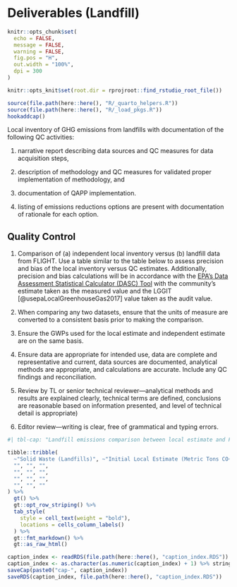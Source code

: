 # Deliverables (Landfill)
```r
knitr::opts_chunk$set(
  echo = FALSE,
  message = FALSE,
  warning = FALSE,
  fig.pos = "H",
  out.width = "100%",
  dpi = 300
)

knitr::opts_knit$set(root.dir = rprojroot::find_rstudio_root_file())
```
```r
source(file.path(here::here(), "R/_quarto_helpers.R"))
source(file.path(here::here(), "R/_load_pkgs.R"))
hookaddcap()
```

Local inventory of GHG emissions from landfills with documentation of the following QC activities: 

(1) narrative report describing data sources and QC measures for data acquisition steps, 

(2) description of methodology and QC measures for validated proper implementation of methodology, and

(3) documentation of QAPP implementation.

(4) listing of emissions reductions options are present with documentation of rationale for each option.


## Quality Control {#sec-waste-qc-procedure}


1.	Comparison of (a) independent local inventory versus (b) landfill data from FLIGHT. Use a table similar to the table below to assess precision and bias of the local inventory versus QC estimates. Additionally, precision and bias calculations will be in accordance with the [EPA’s Data Assessment Statistical Calculator (DASC) Tool](https://www.epa.gov/sites/default/files/2020-10/dasc_11_3_17.xls) with the community’s estimate taken as the measured value and the LGGIT [@usepaLocalGreenhouseGas2017] value taken as the audit value.

2.	When comparing any two datasets, ensure that the units of measure are converted to a consistent basis prior to making the comparison.

3.	Ensure the GWPs used for the local estimate and independent estimate are on the same basis. 

4.	Ensure data are appropriate for intended use, data are complete and representative and current, data sources are documented, analytical methods are appropriate, and calculations are accurate. Include any QC findings and reconciliation.

5.	Review by TL or senior technical reviewer—analytical methods and results are explained clearly, technical terms are defined, conclusions are reasonable based on information presented, and level of technical detail is appropriate)

6.	Editor review—writing is clear, free of grammatical and typing errors.


```r
#| tbl-cap: "Landfill emissions comparison between local estimate and FLIGHT."

tibble::tribble(
  ~"Solid Waste (Landfills)", ~"Initial Local Estimate (Metric Tons CO~2~e)", ~"FLIGHT Data (Metric Tons CO~2~e)",
  "", "", "",
  "", "", "",
  "", "", "",
  "", "", ""
) %>%
  gt() %>%
  gt::opt_row_striping() %>%
  tab_style(
    style = cell_text(weight = "bold"),
    locations = cells_column_labels()
  ) %>%
  gt::fmt_markdown() %>%
  gt::as_raw_html()
```


```r
caption_index <- readRDS(file.path(here::here(), "caption_index.RDS"))
caption_index <- as.character(as.numeric(caption_index) + 1) %>% stringr::str_pad(width = 2, side = "left", pad = "0")
saveCap(paste0("cap-", caption_index))
saveRDS(caption_index, file.path(here::here(), "caption_index.RDS"))
```
